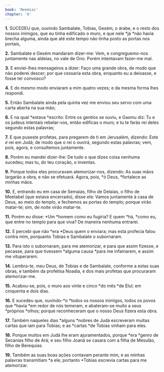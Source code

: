 ```yaml
---
book: 'Neemias'
chapter: '6'
---
```


**1.** SUCEDEU que, ouvindo Sambalate, Tobias, Gesém, o árabe, e o resto dos nossos inimigos, que eu tinha edificado o muro, e que nele *já *não havia brecha alguma, ainda que até este tempo não tinha posto as portas nos portais,

**2.** Sambalate e Gesém mandaram dizer-me: Vem, e congreguemo-nos juntamente nas aldeias, no vale de Ono. Porém intentavam fazer-me mal.

**3.** E enviei-lhes mensageiros a dizer: Faço uma grande obra, de modo que não poderei descer; por que cessaria esta obra, enquanto eu a deixasse, e fosse ter convosco?

**4.** E do mesmo modo enviaram a mim quatro vezes; e da mesma forma lhes respondi.

**5.** Então Sambalate ainda pela quinta vez me enviou seu servo com uma carta aberta na sua mão;

**6.** E na qual *estava *escrito: Entre os gentios se ouviu, e Gasmu diz: Tu e os judeus intentais rebelar-vos, então edificas o muro; e tu te farás rei deles segundo estas palavras;

**7.** E que puseste profetas, para pregarem de ti em Jerusalém, dizendo: Este *é* rei em Judá; de modo que o rei o ouvirá, segundo estas palavras; vem, pois, agora, e consultemos juntamente.

**8.** Porém eu mandei dizer-lhe: De tudo o que dizes coisa nenhuma sucedeu; mas tu, do teu coração, o inventas.

**9.** Porque todos eles procuravam atemorizar-nos, dizendo: As suas mãos largarão a obra, e não se efetuará. Agora, pois, *ó Deus, *fortalece as minhas mãos.

**10.** E, entrando eu em casa de Semaías, filho de Delaías, o filho de Meetabel (que estava encerrado), disse ele: Vamos juntamente à casa de Deus, ao meio do templo, e fechemos as portas do templo; porque virão matar-te; sim, de noite virão matar-te.

**11.** Porém eu disse: *Um *homem como eu fugiria? E quem *há, *como eu, que entre no templo para que viva? De maneira nenhuma entrarei.

**12.** E percebi que não *era *Deus quem o enviara; mas esta profecia falou contra mim, porquanto Tobias e Sambalate o subornaram.

**13.** Para isto o subornaram, para me atemorizar, e para que assim fizesse, e pecasse, para que tivessem *alguma causa *para me infamarem, e assim me vituperarem.

**14.** Lembra-te, meu Deus, de Tobias e de Sambalate, conforme a estas suas obras, e também da profetisa Noadia, e dos mais profetas que procuraram atemorizar-me.

**15.** Acabou-se, pois, o muro aos vinte e cinco *do mês *de Elul; em cinquenta e dois dias.

**16.** E sucedeu que, ouvindo-*o *todos os nossos inimigos, todos os povos que *havia *em redor de nós temeram, e abateram-se muito a seus *próprios *olhos; porque reconheceram que o nosso Deus fizera esta obra.

**17.** Também naqueles dias *alguns *nobres de Judá escreveram muitas cartas que iam para Tobias; e as *cartas *de Tobias vinham para eles.

**18.** Porque muitos em Judá lhe eram ajuramentados, porque *era *genro de Secanias filho de Ará; e seu filho Joanã se casara com a filha de Mesulão, filho de Berequias.

**19.** Também as suas boas ações contavam perante mim, e as minhas palavras transmitiam *a ele; portanto *Tobias escrevia cartas para me atemorizar.